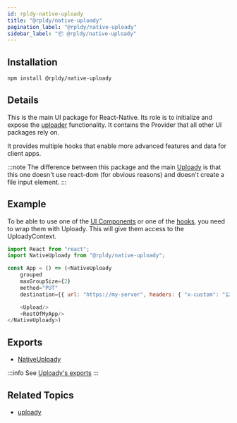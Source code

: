 ```yaml
---
id: rpldy-native-uploady
title: "@rpldy/native-uploady"
pagination_label: "@rpldy/native-uploady"
sidebar_label: "📦 @rpldy/native-uploady"
---
```


## Installation

```bash npm2yarn
npm install @rpldy/native-uploady
```

## Details

This is the main UI package for React-Native. Its role is to initialize and expose the [uploader](../rpldy-uploader) functionality.
It contains the Provider that all other UI packages rely on.

It provides multiple hooks that enable more advanced features and data for client apps.

:::note
The difference between this package and the main [Uploady](../rpldy-uploady) is that
this one doesn't use react-dom (for obvious reasons) and doesn't create a file input element.
:::

## Example

To be able to use one of the [UI Components](../../category/components) or one of the [hooks](../../category/hooks), you need to wrap them with Uploady.
This will give them access to the UploadyContext.

```javascript
import React from "react";
import NativeUploady from "@rpldy/native-uploady";

const App = () => (<NativeUploady
    grouped
    maxGroupSize={2}
    method="PUT"
    destination={{ url: "https://my-server", headers: { "x-custom": "123" } }}>

    <Upload/>
    <RestOfMyApp/>
</NativeUploady>)
```

## Exports

* [NativeUploady](../../api/providers/native-uploady)

:::info
See [Uploady's exports](../rpldy-uploady#exports)
:::

## Related Topics

* [uploady](../rpldy-uploady)
